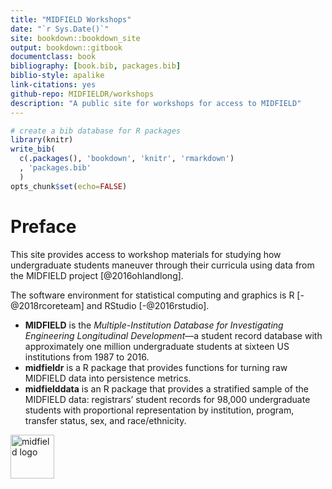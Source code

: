 ```yaml
--- 
title: "MIDFIELD Workshops"
date: "`r Sys.Date()`"
site: bookdown::bookdown_site
output: bookdown::gitbook
documentclass: book
bibliography: [book.bib, packages.bib]
biblio-style: apalike
link-citations: yes
github-repo: MIDFIELDR/workshops
description: "A public site for workshops for access to MIDFIELD"
---
```



```r
# create a bib database for R packages
library(knitr)
write_bib(
  c(.packages(), 'bookdown', 'knitr', 'rmarkdown')
  , 'packages.bib'
  )
opts_chunk$set(echo=FALSE)
```


# Preface {-}


This site provides access to workshop materials for studying how undergraduate students maneuver through their curricula using data from the MIDFIELD project [@2016ohlandlong].  

The software environment for statistical computing and graphics is R [-@2018rcoreteam] and RStudio [-@2016rstudio]. 

- **MIDFIELD** is the *Multiple-Institution Database for Investigating Engineering Longitudinal Development*---a student record database with approximately one million undergraduate students at sixteen US institutions from 1987 to 2016.  
- **midfieldr** is a R package that provides functions for turning raw MIDFIELD data into persistence metrics.  
- **midfielddata** is an R package  that provides a stratified sample of the MIDFIELD data: registrars' student records for 98,000 undergraduate students with proportional representation by institution, program, transfer status, sex, and race/ethnicity.  


<img src="images/midfield-grad-logo.png" alt="midfield logo" height="70" align="middle"/>


